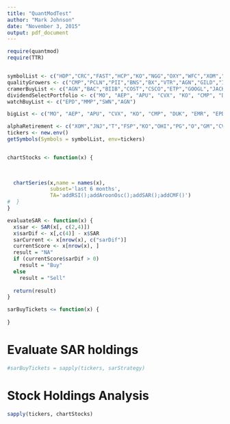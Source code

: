 ```yaml
---
title: "QuantModTest"
author: "Mark Johnson"
date: "November 3, 2015"
output: pdf_document
---
```


```r
require(quantmod)
require(TTR)


symbolList <- c("HDP","CRC","FAST","HCP","KO","NGG","OXY","WFC","XOM","VZ","QCOM")
qualityGrowers <- c("CMP","PCLN","PII","BNS","BX","VTR","AGN","GILD","ILMN","MMP","SWN")
cramerBuyList <- c("AGN","BAC","BIIB","COST","CSCO","ETP","GOOGL","JACK","KHC","LLY","LMT","MDLZ","PNRA","PYPL","SBUX","TGT","TMO","UNH","WBA","WFC","WWAV")
dividendSelectPortfolio <- c("MO", "AEP", "APU", "CVX", "KO", "CMP", "DUK", "EMR", "EPD", "FAST", "GE", "GIS", "JNJ", "MMP", "NGG", "PAYX", "PM", "PG", "O", "SO", "SEP", "KHC", "UPS", "VTR", "VZ", "WFC", "HCN")
watchBuyList <- c("EPD","MMP","SWN","AGN")

bigList <- c("MO", "AEP", "APU", "CVX", "KO", "CMP", "DUK", "EMR", "EPD", "FAST", "GE", "GIS", "JNJ", "MMP", "NGG", "PAYX", "PM", "PG", "O", "SO", "SEP", "KHC", "UPS", "VTR", "VZ", "WFC", "HCN","AGN","BAC","BIIB","COST","CSCO","ETP","GOOGL","JACK","KHC","LLY","LMT","MDLZ","PNRA","PYPL","SBUX","TGT","TMO","UNH","WBA","WFC","WWAV","AGN","BAC","BIIB","COST","CSCO","ETP","GOOGL","JACK","KHC","LLY","LMT","MDLZ","PNRA","PYPL","SBUX","TGT","TMO","UNH","WBA","WFC","WWAV","CMP","PCLN","PII","BNS","BX","VTR","AGN","GILD","ILMN","MMP","SWN")

alphaRetirement <- c("XOM","JNJ","T","FSP","KO","OHI","PG","O","GM","CVX","F","MSFT","ED","MO","MAIN","PETS","BGCP","OVBC","HCP","ORI","STWD","MAT","NLY")
tickers <- new.env()
getSymbols(Symbols = symbolList, env=tickers)


chartStocks <- function(x) {
  
  

  chartSeries(x,name = names(x), 
              subset='last 6 months', 
              TA='addRSI();addAroonOsc();addSAR();addCMF()')
#  }
}

evaluateSAR <- function(x) {
  x$sar <- SAR(x[, c(2,4)])
  x$sarDif <- x[,c(4)] - x$SAR
  sarCurrent <- x[nrow(x), c("sarDif")]
  currentScore <- x[nrow(x), ]
  result = "NA"
  if (currentScore$sarDif > 0) 
    result = "Buy"
  else
    result = "Sell"
  
  return(result)
}

sarBuyTickets <= function(x) {
  
}

```
# Evaluate SAR holdings
```r
#sarBuyTickets = sapply(tickers, sarStrategy)
```



# Stock Holdings Analysis
```r

sapply(tickers, chartStocks)


```

